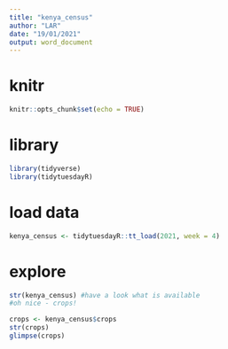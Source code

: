 ```yaml
---
title: "kenya_census"
author: "LAR"
date: "19/01/2021"
output: word_document
---
```


# knitr

```r
knitr::opts_chunk$set(echo = TRUE)
```

# library
```r
library(tidyverse)
library(tidytuesdayR)
```

# load data
```r
kenya_census <- tidytuesdayR::tt_load(2021, week = 4)
```

# explore
```r
str(kenya_census) #have a look what is available
#oh nice - crops!

crops <- kenya_census$crops
str(crops)
glimpse(crops)
```
